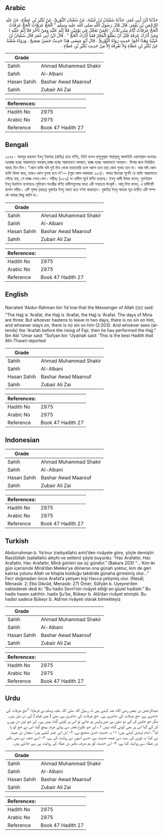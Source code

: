 ## Arabic


<div dir="rtl" lang="ar" style={{fontSize:'larger',backgroundColor:'#f8f9fa',padding:20}}>
حَدَّثَنَا ابْنُ أَبِي عُمَرَ، حَدَّثَنَا سُفْيَانُ بْنُ عُيَيْنَةَ، عَنْ سُفْيَانَ الثَّوْرِيِّ، عَنْ بُكَيْرِ بْنِ عَطَاءٍ، عَنْ عَبْدِ الرَّحْمَنِ بْنِ يَعْمَرَ، قَالَ قَالَ رَسُولُ اللَّهِ صلى الله عليه وسلم ‏"‏ الْحَجُّ عَرَفَاتٌ الْحَجُّ عَرَفَاتٌ الْحَجُّ عَرَفَاتٌ أَيَّامُ مِنًى ثَلاَثٌ ‏:‏ ‏(‏فَمَنْ تَعَجَّلَ فِي يَوْمَيْنِ فَلاَ إِثْمَ عَلَيْهِ وَمَنْ تَأَخَّرَ فَلاَ إِثْمَ عَلَيْهِ ‏)‏ وَمَنْ أَدْرَكَ عَرَفَةَ قَبْلَ أَنْ يَطْلُعَ الْفَجْرُ فَقَدْ أَدْرَكَ الْحَجَّ ‏"‏ ‏.‏ قَالَ ابْنُ أَبِي عُمَرَ قَالَ سُفْيَانُ بْنُ عُيَيْنَةَ وَهَذَا أَجْوَدُ حَدِيثٍ رَوَاهُ الثَّوْرِيُّ ‏.‏ قَالَ أَبُو عِيسَى هَذَا حَدِيثٌ حَسَنٌ صَحِيحٌ ‏.‏ وَرَوَاهُ شُعْبَةُ عَنْ بُكَيْرِ بْنِ عَطَاءٍ وَلاَ نَعْرِفُهُ إِلاَّ مِنْ حَدِيثِ بُكَيْرِ بْنِ عَطَاءٍ ‏.‏
</div>
<div style={{backgroundColor:'#f8f9fa',padding:20, marginBottom: 10}}><table> <thead> <tr> <th>Grade</th> <th></th> </tr> </thead> <tbody> <tr><td>Sahih</td><td>Ahmad Muhammad Shakir</td></tr><tr><td>Sahih</td><td>Al-Albani</td></tr><tr><td>Hasan Sahih</td><td>Bashar Awad Maarouf</td></tr><tr><td>Sahih</td><td>Zubair Ali Zai</td></tr></tbody></table><table> <thead> <tr> <th>References:</th> <th></th> </tr> </thead> <tbody><tr><td>Hadith No</td><td>2975</td></tr><tr><td>Arabic No</td><td>2975</td></tr><tr><td>Reference</td><td>Book 47 Hadith 27</td></tr></tbody></table></div>

## Bengali


<div dir="ltr" lang="bn" style={{fontSize:'larger',backgroundColor:'#f8f9fa',padding:20}}>
২৯৭৫। আবদুর রাহমান ইবনু ইয়ামার (রাযিঃ) হতে বর্ণিত, তিনি বলেন রাসুলুল্লাহ সাল্লাল্লাহু আলাইহি ওয়াসাল্লাম বলেছেনঃহাজ্জ হচ্ছে আরাফাতে অবস্থান,হাজ্জ হচ্ছে আরাফাতে অবস্থান, হাজ্জ হচ্ছে আরাফাতে অবস্থান। মিনার জন্য নির্ধারিত আছে তিন দিন। “কোন ব্যক্তি যদি দুই দিন থেকে তাড়াতাড়ি চলে আসে তবে তার কোন গুনাহ হবে না। আর যদি কোন ব্যক্তি বিলম্ব করে, তারও কোন গুনাহ হবে না”— (সূরা আল-বাকারাহ ২০৩)। ফজর উদয়ের পূর্বেই যে ব্যক্তি আরাফাতে পৌছে যায়, সে হাজ্জ পেয়ে গেল। সহীহঃ (৮৮৯) নং হাদীস পূর্বে বর্ণিত হয়েছে। ইবনু আবী উমার বলেন, সুফইয়ান ইবনু উয়াইনা বলেছেনঃ সুফিয়ান সাওরীর বর্ণিত হাদীসগুলোর মধ্যে এটি সবচেয়ে উৎকৃষ্ট। আবূ ঈসা বলেন, এ হাদীসটি হাসান সহীহ। এটি শুবাহ (রাহঃ) বুকাইর ইবনু আতা হতে বর্ণনা করেছেন। বুকাইর ইবনু আতার সূত্র ব্যতীত এটি সম্পর্কে আমরা কিছু জানি না।
</div>
<div style={{backgroundColor:'#f8f9fa',padding:20, marginBottom: 10}}><table> <thead> <tr> <th>Grade</th> <th></th> </tr> </thead> <tbody> <tr><td>Sahih</td><td>Ahmad Muhammad Shakir</td></tr><tr><td>Sahih</td><td>Al-Albani</td></tr><tr><td>Hasan Sahih</td><td>Bashar Awad Maarouf</td></tr><tr><td>Sahih</td><td>Zubair Ali Zai</td></tr></tbody></table><table> <thead> <tr> <th>References:</th> <th></th> </tr> </thead> <tbody><tr><td>Hadith No</td><td>2975</td></tr><tr><td>Arabic No</td><td>2975</td></tr><tr><td>Reference</td><td>Book 47 Hadith 27</td></tr></tbody></table></div>

## English


<div dir="ltr" lang="en" style={{fontSize:'larger',backgroundColor:'#f8f9fa',padding:20}}>
Narrated 'Abdur-Rahman bin Ya'mar:that the Messenger of Allah (ﷺ) said: "The Hajj is 'Arafat, the Hajj is 'Arafat, the Hajj is 'Arafat. The days of Mina are three: But whoever hastens to leave in two days, there is no sin on him, and whoever stays on, there is no sin on him (2:203). And whoever sees (attends) the 'Arafah before the rising of Fajr, then he has performed the Hajj." Ibn Abi 'Umar said: "Sufyan bin 'Uyainah said: 'This is the best Hadith that Ath-Thawri reported
</div>
<div style={{backgroundColor:'#f8f9fa',padding:20, marginBottom: 10}}><table> <thead> <tr> <th>Grade</th> <th></th> </tr> </thead> <tbody> <tr><td>Sahih</td><td>Ahmad Muhammad Shakir</td></tr><tr><td>Sahih</td><td>Al-Albani</td></tr><tr><td>Hasan Sahih</td><td>Bashar Awad Maarouf</td></tr><tr><td>Sahih</td><td>Zubair Ali Zai</td></tr></tbody></table><table> <thead> <tr> <th>References:</th> <th></th> </tr> </thead> <tbody><tr><td>Hadith No</td><td>2975</td></tr><tr><td>Arabic No</td><td>2975</td></tr><tr><td>Reference</td><td>Book 47 Hadith 27</td></tr></tbody></table></div>

## Indonesian


<div dir="ltr" lang="id" style={{fontSize:'larger',backgroundColor:'#f8f9fa',padding:20}}>

</div>
<div style={{backgroundColor:'#f8f9fa',padding:20, marginBottom: 10}}><table> <thead> <tr> <th>Grade</th> <th></th> </tr> </thead> <tbody> <tr><td>Sahih</td><td>Ahmad Muhammad Shakir</td></tr><tr><td>Sahih</td><td>Al-Albani</td></tr><tr><td>Hasan Sahih</td><td>Bashar Awad Maarouf</td></tr><tr><td>Sahih</td><td>Zubair Ali Zai</td></tr></tbody></table><table> <thead> <tr> <th>References:</th> <th></th> </tr> </thead> <tbody><tr><td>Hadith No</td><td>2975</td></tr><tr><td>Arabic No</td><td>2975</td></tr><tr><td>Reference</td><td>Book 47 Hadith 27</td></tr></tbody></table></div>

## Turkish


<div dir="ltr" lang="tr" style={{fontSize:'larger',backgroundColor:'#f8f9fa',padding:20}}>
Abdurrahman b. Ya’mur (radıyallahü anh)’den rivâyete göre, şöyle demiştir: Rasûlüllah (sallallahü aleyhi ve sellem) şöyle buyurdu: “Hac Arafattır, Hac Arafattır, Hac Arafattır, Minâ günleri ise üç gündür.” (Bakara 203) “... Kim iki gün içerisinde Minâ’dan Mekke’ye dönerse ona günah yoktur, kim de geri kalırsa yolunu Allah ve kitapla bulduğu takdirde günaha girmemiş olur...” Fecr doğmadan önce Arafat’a yetişen kişi Hacca yetişmiş olur. (Nesâî, Menasik: 2; Ebû Dâvûd, Menasik: 27) Ömer, Sûfyân b. Uyeyne’den naklederek dedi ki: “Bu hadis Sevrî’nin rivâyet ettiği en güzel hadistir.” Bu hadis hasen sahihtir. hadis Şu’be, Bükeyr b. Atâ’dan rivâyet etmiştir. Bu hadisi sadece Bükeyr b. Atâ’nın rivâyeti olarak bilmekteyiz
</div>
<div style={{backgroundColor:'#f8f9fa',padding:20, marginBottom: 10}}><table> <thead> <tr> <th>Grade</th> <th></th> </tr> </thead> <tbody> <tr><td>Sahih</td><td>Ahmad Muhammad Shakir</td></tr><tr><td>Sahih</td><td>Al-Albani</td></tr><tr><td>Hasan Sahih</td><td>Bashar Awad Maarouf</td></tr><tr><td>Sahih</td><td>Zubair Ali Zai</td></tr></tbody></table><table> <thead> <tr> <th>References:</th> <th></th> </tr> </thead> <tbody><tr><td>Hadith No</td><td>2975</td></tr><tr><td>Arabic No</td><td>2975</td></tr><tr><td>Reference</td><td>Book 47 Hadith 27</td></tr></tbody></table></div>

## Urdu


<div dir="rtl" lang="ur" style={{fontSize:'larger',backgroundColor:'#f8f9fa',padding:20}}>
عبدالرحمٰن بن یعمر رضی الله عنہ کہتے ہیں کہ رسول اللہ صلی اللہ علیہ وسلم نے فرمایا: ”حج عرفات کی حاضری ہے، حج عرفات کی حاضری ہے۔ حج عرفات کی حاضری ہے، منیٰ ( میں قیام ) کے دن تین ہیں۔ مگر جو جلدی کر کے دو دنوں ہی میں واپس ہو جائے تو اس پر کوئی گناہ نہیں ہے۔ اور جو تین دن پورے کر کے گیا اس پر بھی کوئی گناہ نہیں ۲؎ اور جو طلوع فجر سے پہلے عرفہ پہنچ گیا، اس نے حج کو پا لیا“۔ امام ترمذی کہتے ہیں: ۱- یہ حدیث حسن صحیح ہے، ۲- ابن ابی عمر کہتے ہیں: سفیان بن عیینہ نے کہا: یہ ثوری کی سب سے عمدہ حدیث ہے، جسے انہوں نے روایت کی ہے، ۳- اسے شعبہ نے بھی بکیر بن عطاء سے روایت کیا ہے، ۴- اس حدیث کو ہم صرف بکیر بن عطاء کی روایت ہی سے جانتے ہیں۔
</div>
<div style={{backgroundColor:'#f8f9fa',padding:20, marginBottom: 10}}><table> <thead> <tr> <th>Grade</th> <th></th> </tr> </thead> <tbody> <tr><td>Sahih</td><td>Ahmad Muhammad Shakir</td></tr><tr><td>Sahih</td><td>Al-Albani</td></tr><tr><td>Hasan Sahih</td><td>Bashar Awad Maarouf</td></tr><tr><td>Sahih</td><td>Zubair Ali Zai</td></tr></tbody></table><table> <thead> <tr> <th>References:</th> <th></th> </tr> </thead> <tbody><tr><td>Hadith No</td><td>2975</td></tr><tr><td>Arabic No</td><td>2975</td></tr><tr><td>Reference</td><td>Book 47 Hadith 27</td></tr></tbody></table></div>